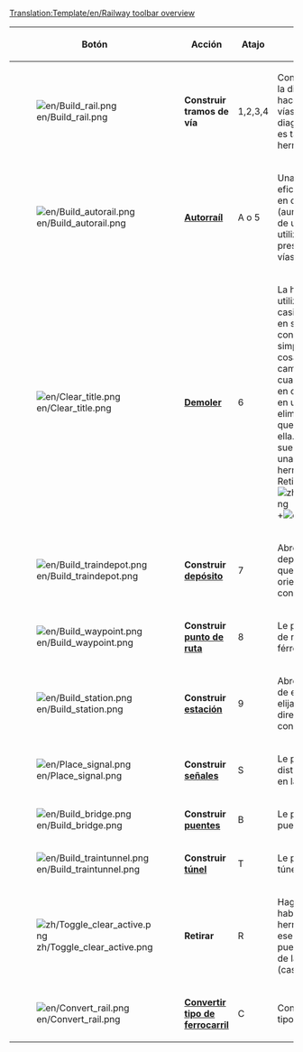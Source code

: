 <noinclude>[[Translation:Template/en/Railway toolbar overview]]</noinclude><noinclude></noinclude>
{|{{en/wikitable}}
|- style="background:#efefef"
!width='100' |Botón
!width='150' |Acción
!Atajo
!Descripción
|-
|[[File:en/Build rail.png]]
|'''Construir tramos de vía'''
|1,2,3,4
|Construir tramos de vía en la dirección elegida. Puede hacer clic-arrastrar para vías que no estén en diagonal. Sin embargo no es tan eficiente como la herramienta [[es/Archive/Manual/Autorraíl|Autorraíl]].
|-
|[[File:en/Build autorail.png]]
|'''[[es/Archive/Manual/Autorraíl|Autorraíl]]'''
|A o 5
|Una herramienta muy eficaz para construir vías en cualquier dirección (aunque puede ser difícil de usar al principio). Si se utiliza con la tecla Ctrl presionada, elimina las vías.
|-
|[[File:en/Clear title.png]]
|'''[[es/Manual/Paisaje|Demoler]]'''
|6
|La herramienta dinamita se utiliza para limpiar las casillas de cualquier cosa en su camino que se haya construido mal, o simplemente, de cualquier cosa que esté en tu camino (bueno, de cualquier cosa no). Tenga en cuenta que al hacer clic en una [[es/Manual/Estaciones|estación]] se eliminará entera, siempre que no haya ningún tren en ella. Para eliminar casillas sueltas de las estaciones, una por una, use la herramienta Retirar+Estación [[File:zh/Toggle clear active.png]]+[[File:en/Build station.png]].
|-
|[[File:en/Build traindepot.png]]
|'''Construir [[es/Manual/Depósitos|depósito]]'''
|7
|Abre la ventana de depósito de trenes para que seleccione la orientación del depósito a construir.
|-
|[[File:en/Build waypoint.png]]
|'''Construir [[es/Manual/Puntos de ruta|punto de ruta]]'''
|8
|Le permite crear un punto de ruta sobre una vía férrea.
|-
|[[File:en/Build station.png]]
|'''Construir [[es/Manual/Estaciones|estación]]'''
|9
|Abre la ventana Selección de estación para que usted elija el tamaño y la dirección de la estación a construir.
|-
|[[File:en/Place signal.png]]
|'''Construir [[es/Manual/Señales|señales]]'''
|S
|Le permite colocar distintas señales de tráfico en las vías
|-
|[[File:en/Build bridge.png]]
|'''Construir [[es/Manual/Puentes|puentes]]'''
|B
|Le permite construir puentes de ferrocarril
|-
|[[File:en/Build traintunnel.png]]
|'''Construir [[es/Manual/Túneles|túnel]]'''
|T
|Le permite construir túneles subterráneos
|-
|[[File:zh/Toggle clear active.png]]
|'''Retirar'''
|R
|Haga clic aquí después de haber seleccionado una herramienta para eliminar ese elemento. Por ejemplo, puede quitar las señales de la vía o estaciones (casilla a casilla).
|-
|[[File:en/Convert rail.png]]
|'''[[es/Manual/Convertir tipo de ferrocarril|Convertir tipo de ferrocarril]]'''
|C
|Convierte las vías de un tipo al tipo seleccionado.
|}